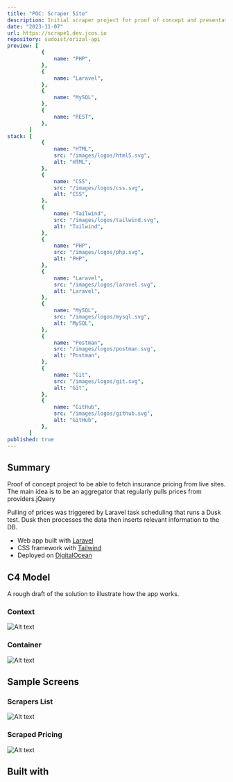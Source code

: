 ```yaml
---
title: "POC: Scraper Site"
description: Initial scraper project for proof of concept and presentation for an insurance company.
date: "2023-11-07"
url: https://scrape1.dev.jcos.io
repository: sudoist/orizal-api
preview: [
           {
               name: "PHP",
           },
           {
               name: "Laravel",
           },
           {
               name: "MySQL",
           },
           {
               name: "REST",
           },
       ]
stack: [
           {
               name: "HTML",
               src: "/images/logos/html5.svg",
               alt: "HTML",
           },
           {
               name: "CSS",
               src: "/images/logos/css.svg",
               alt: "CSS",
           },
           {
               name: "Tailwind",
               src: "/images/logos/tailwind.svg",
               alt: "Tailwind",
           },
           {
               name: "PHP",
               src: "/images/logos/php.svg",
               alt: "PHP",
           },
           {
               name: "Laravel",
               src: "/images/logos/laravel.svg",
               alt: "Laravel",
           },
           {
               name: "MySQL",
               src: "/images/logos/mysql.svg",
               alt: "MySQL",
           },
           {
               name: "Postman",
               src: "/images/logos/postman.svg",
               alt: "Postman",
           },
           {
               name: "Git",
               src: "/images/logos/git.svg",
               alt: "Git",
           },
           {
               name: "GitHub",
               src: "/images/logos/github.svg",
               alt: "GitHub",
           },
       ]
published: true
---
```


## Summary

Proof of concept project to be able to fetch insurance pricing from live sites.
The main idea is to be an aggregator that regularly pulls prices from providers.jQuery

Pulling of prices was triggered by Laravel task scheduling that runs a Dusk test.
Dusk then processes the data then inserts relevant information to the DB.

- Web app built with [Laravel](https://laravel.com/)
- CSS framework with [Tailwind](https://tailwindcss.com)
- Deployed on [DigitalOcean](https://www.digitalocean.com/)

## C4 Model

A rough draft of the solution to illustrate how the app works.

### Context

![Alt text](https://res.cloudinary.com/langitlupakintoncloud/image/upload/v1711633923/projects.jcos.io/qvwzrcjfrzpkws7uy1fw.png "Context")

### Container

![Alt text](https://res.cloudinary.com/langitlupakintoncloud/image/upload/v1711633923/projects.jcos.io/yfc7lj73pe8qemv2monr.png "Container")

## Sample Screens

### Scrapers List

![Alt text](https://res.cloudinary.com/langitlupakintoncloud/image/upload/v1711635206/projects.jcos.io/vm5kxxmuhfz1pxvft0yd.png "Scrapers")

### Scraped Pricing

![Alt text](https://res.cloudinary.com/langitlupakintoncloud/image/upload/v1711635207/projects.jcos.io/iconfj1jigqqrszubcyz.png "Pricing")

## Built with
